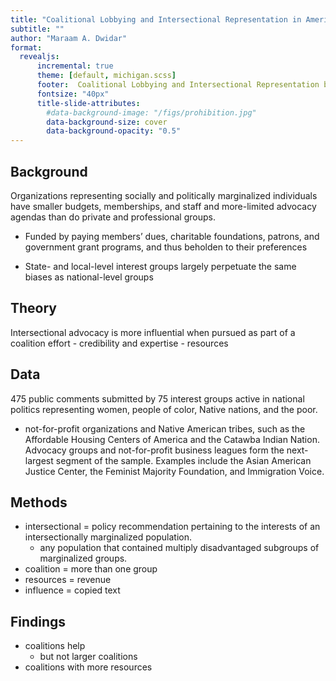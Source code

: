 ```yaml
---
title: "Coalitional Lobbying and Intersectional Representation in American Rulemaking"
subtitle: ""
author: "Maraam A. Dwidar"
format: 
  revealjs:
      incremental: true  
      theme: [default, michigan.scss]
      footer:  Coalitional Lobbying and Intersectional Representation by Maraam A. Dwidar
      fontsize: "40px"
      title-slide-attributes:
        #data-background-image: "/figs/prohibition.jpg"
        data-background-size: cover
        data-background-opacity: "0.5"
---
```



## Background

Organizations representing socially and politically marginalized individuals have smaller budgets, memberships, and staff and more-limited advocacy agendas than do private and professional groups.

- Funded by paying members’ dues, charitable foundations, patrons, and government grant programs, and thus beholden to their preferences

- State- and local-level interest groups largely perpetuate the same biases as national-level groups

## Theory 

Intersectional advocacy is more influential when pursued as part of a coalition effort
- credibility and expertise 
- resources

## Data

475 public comments submitted by 75 interest groups active in national politics representing women, people of color, Native nations, and the poor.

- not-for-profit organizations and Native American tribes, such as the Affordable Housing Centers of America and the Catawba Indian Nation. Advocacy groups and not-for-profit business leagues form the next-largest segment of the sample. Examples include the Asian American Justice Center, the Feminist Majority Foundation, and Immigration Voice.

## Methods 

- intersectional = policy recommendation pertaining to the interests of an intersectionally marginalized population.
  - any population that contained multiply disadvantaged subgroups of marginalized groups.
- coalition = more than one group
- resources = revenue 
- influence = copied text

## Findings


- coalitions help
  - but not larger coalitions 
- coalitions with more resources